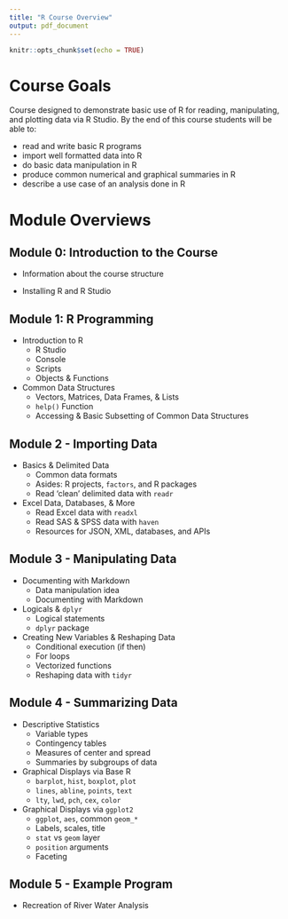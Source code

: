 ```yaml
---
title: "R Course Overview"
output: pdf_document
---
```


```r
knitr::opts_chunk$set(echo = TRUE)
```

# Course Goals  

Course designed to demonstrate basic use of R for reading, manipulating, and plotting data via R Studio.  By the end of this course students will be able to:  

- read and write basic R programs
- import well formatted data into R
- do basic data manipulation in R 
- produce common numerical and graphical summaries in R
- describe a use case of an analysis done in R


# Module Overviews

## Module 0: Introduction to the Course  

- Information about the course structure

- Installing R and R Studio  


## Module 1: R Programming

- Introduction to R  
    + R Studio
    + Console
    + Scripts
    + Objects & Functions   
    
- Common Data Structures  
    + Vectors, Matrices, Data Frames, & Lists
    + `help()` Function
    + Accessing & Basic Subsetting of Common Data Structures   


## Module 2 - Importing Data  

- Basics & Delimited Data  
    + Common data formats
    + Asides: R projects, `factors`, and R packages
    + Read 'clean' delimited data with `readr`
    
- Excel Data, Databases, & More  
    + Read Excel data with `readxl`
    + Read SAS & SPSS data with `haven`
    + Resources for JSON, XML, databases, and APIs

## Module 3 - Manipulating Data

- Documenting with Markdown  
    + Data manipulation idea
    + Documenting with Markdown

- Logicals & `dplyr`  
    + Logical statements
    + `dplyr` package  

- Creating New Variables & Reshaping Data
     + Conditional execution (if then)
     + For loops
     + Vectorized functions
     + Reshaping data with `tidyr`

## Module 4 - Summarizing Data

- Descriptive Statistics  
    + Variable types
    + Contingency tables
    + Measures of center and spread
    + Summaries by subgroups of data  
    
- Graphical Displays via Base R  
    + `barplot`, `hist`, `boxplot`, `plot`
    + `lines`, `abline`, `points`, `text`
    + `lty`, `lwd`, `pch`, `cex`, `color`
    
- Graphical Displays via `ggplot2`
    + `ggplot`, `aes`, common `geom_*`
    + Labels, scales, title 
    + `stat` vs `geom` layer
    + `position` arguments
    + Faceting


## Module 5 - Example Program

- Recreation of River Water Analysis  
